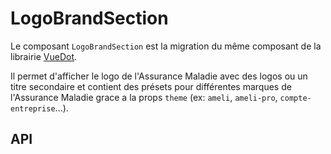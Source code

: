
<Meta title="Components/LogoBrandSection" component={LogoBrandSectionStories} />

# LogoBrandSection

Le composant `LogoBrandSection` est la migration du même composant de la librairie [VueDot](https://digital-design-system.netlify.app/fondamentaux/logo/#logobrandsection).

Il permet d'afficher le logo de l'Assurance Maladie avec des logos ou un titre secondaire et contient des présets pour différentes marques de l'Assurance Maladie grace a la props `theme` (ex: `ameli`, `ameli-pro`, `compte-entreprise`...).

<Canvas of={LogoBrandSectionStories.Default} />

## API

<Controls of={LogoBrandSectionStories.Default} />
